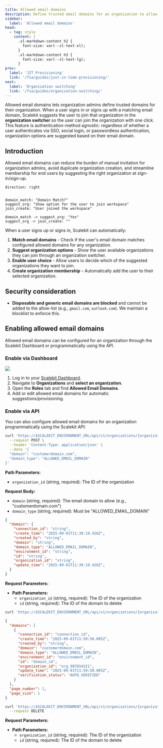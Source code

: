 ```yaml
---
title: Allowed email domains
description: Define trusted email domains for an organization to allow user to directly join an org
sidebar:
  label: 'Allowed email domains'
head:
  - tag: style
    content: |
      .sl-markdown-content h2 {
        font-size: var(--sl-text-xl);
      }
      .sl-markdown-content h3 {
        font-size: var(--sl-text-lg);
      }
prev:
  label: 'JIT Provisioning'
  link: '/fsa/guides/just-in-time-provisioning/'
next:
  label: 'Organization switching'
  link: '/fsa/guides/organization-switching/'
---
```



Allowed email domains lets organization admins define trusted domains for their organization. When a user signs in or signs up with a matching email domain, Scalekit suggests the user to join that organization in the **organization switcher** so the user can join the organization with one click. This feature is authentication-method agnostic: regardless of whether a user authenticates via SSO, social login, or passwordless authentication, organization options are suggested based on their email domain.

## Introduction

Allowed email domains can reduce the burden of manual invitation for organization admins, avoid duplicate organization creation, and streamline membership for end users by suggesting the right organization at sign-in/sign-up.

```d2
direction: right


domain_match: "Domain Match?"
suggest_org: "Show option for the user to join workspace"
join_create: "User joined the workspace"

domain_match -> suggest_org: "Yes"
suggest_org -> join_create: ""

```


When a user signs up or signs in, Scalekit can automatically:

1. **Match email domains** - Check if the user's email domain matches configured allowed domains for any organization.
2. **Suggest organization options** - Show the user available organizations they can join through an organization switcher.
3. **Enable user choice** - Allow users to decide which of the suggested organizations they want to join.
4. **Create organization membership** - Automatically add the user to their selected organization.

## Security consideration

- **Disposable and generic email domains are blocked** and cannot be added to the allow-list (e.g., `gmail.com`, `outlook.com`). We maintain a blocklist to enforce this.

## Enabling allowed email domains

Allowed email domains can be configured for an organization through the Scalekit Dashboard or programmatically using the API.

### Enable via Dashboard


![](@/assets/docs/allowed-email-domains/ui.png)

<Steps>

1. Log in to your [Scalekit Dashboard](https://app.scalekit.com).
2. Navigate to **Organizations** and **select an organization**.
3. Open the **Roles** tab and find **Allowed Email Domains**.
4. Add or edit allowed email domains for automatic suggestions/provisioning.

</Steps>

### Enable via API

You can also configure allowed email domains for an organization programmatically using the Scalekit API:

<InstallSDK />

<Tabs>

<TabItem value="create" label="Register email domain">

```sh title="Register an allowed email domain" wrap
curl 'https://$SCALEKIT_ENVIRONMENT_URL/api/v1/organizations/{organization_id}/domains' \
  --request POST \
  --header 'Content-Type: application/json' \
  --data '{
  "domain": "customerdomain.com",
  "domain_type": "ALLOWED_EMAIL_DOMAIN"
}'
```

**Path Parameters:**
  - `organization_id` (string, required): The ID of the organization

**Request Body:**
  - `domain` (string, required): The email domain to allow (e.g., "customerdomain.com")
  - `domain_type` (string, required): Must be "ALLOWED_EMAIL_DOMAIN"

```json title="Response"
{
  "domain": {
    "connection_id": "string",
    "create_time": "2025-09-01T11:30:19.426Z",
    "created_by": "string",
    "domain": "string",
    "domain_type": "ALLOWED_EMAIL_DOMAIN",
    "environment_id": "string",
    "id": "string",
    "organization_id": "string",
    "update_time": "2025-09-01T11:30:19.426Z",
  }
}
```

</TabItem>

<TabItem value="list" label="List email domains">

**Request Parameters:**

- **Path Parameters:**
  - `organization_id` (string, required): The ID of the organization
  - `id` (string, required): The ID of the domain to delete

```sh title="List all the registered allowed email domains" wrap
curl 'https://$SCALEKIT_ENVIRONMENT_URL/api/v1/organizations/{organization_id}/domains
```

```json title="Response"
{
  "domains": [
    {
      "connection_id": "connection_id",
      "create_time": "2025-09-01T11:59:50.005Z",
      "created_by": "string",
      "domain": "customerdomain.com",
      "domain_type": "ALLOWED_EMAIL_DOMAIN",
      "environment_id": "environment_id",
      "id": "domain_id",
      "organization_id": "org_987654321",
      "update_time": "2025-09-01T11:59:50.005Z",
      "verification_status": "AUTO_VERIFIED"
    }
  ],
  "page_number": 1,
  "page_size": 1
}
```

</TabItem>



<TabItem value="delete" label="Delete email domain">

```sh title="Delete a allowed email domain" wrap
curl 'https://$SCALEKIT_ENVIRONMENT_URL/api/v1/organizations/{organization_id}/domains/{id}' \
  --request DELETE
```

**Request Parameters:**

- **Path Parameters:**
  - `organization_id` (string, required): The ID of the organization
  - `id` (string, required): The ID of the domain to delete


</TabItem>

</Tabs>
